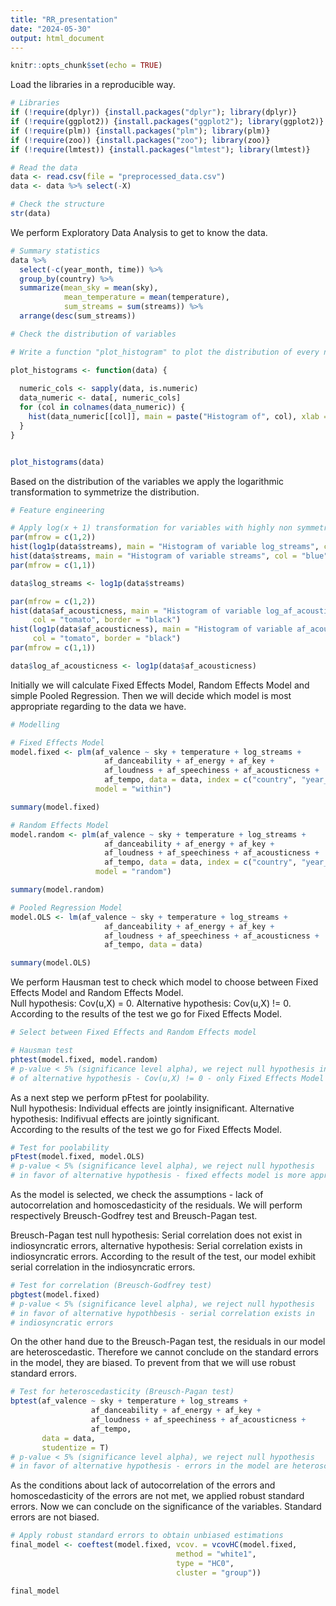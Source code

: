 ```yaml
---
title: "RR_presentation"
date: "2024-05-30"
output: html_document
---
```


```r
knitr::opts_chunk$set(echo = TRUE)
```

Load the libraries in a reproducible way.
```r
# Libraries
if (!require(dplyr)) {install.packages("dplyr"); library(dplyr)}
if (!require(ggplot2)) {install.packages("ggplot2"); library(ggplot2)}
if (!require(plm)) {install.packages("plm"); library(plm)}
if (!require(zoo)) {install.packages("zoo"); library(zoo)}
if (!require(lmtest)) {install.packages("lmtest"); library(lmtest)}
```
```r
# Read the data
data <- read.csv(file = "preprocessed_data.csv")
data <- data %>% select(-X)

# Check the structure
str(data)
```

We perform Exploratory Data Analysis to get to know the data.
```r
# Summary statistics
data %>%
  select(-c(year_month, time)) %>%
  group_by(country) %>%
  summarize(mean_sky = mean(sky), 
            mean_temperature = mean(temperature),
            sum_streams = sum(streams)) %>%
  arrange(desc(sum_streams))
```


```r
# Check the distribution of variables

# Write a function "plot_histogram" to plot the distribution of every numeric variable

plot_histograms <- function(data) {
  
  numeric_cols <- sapply(data, is.numeric)
  data_numeric <- data[, numeric_cols]
  for (col in colnames(data_numeric)) {
    hist(data_numeric[[col]], main = paste("Histogram of", col), xlab = col, ylab = "Frequency", col = "blue", border = "black")
  }
}


plot_histograms(data)
```

Based on the distribution of the variables we apply the logarithmic transformation
to symmetrize the distribution.
```r
# Feature engineering

# Apply log(x + 1) transformation for variables with highly non symmetric distribution
par(mfrow = c(1,2))
hist(log1p(data$streams), main = "Histogram of variable log_streams", col = "blue", border = "black")
hist(data$streams, main = "Histogram of variable streams", col = "blue", border = "black")
par(mfrow = c(1,1))

data$log_streams <- log1p(data$streams)

par(mfrow = c(1,2))
hist(data$af_acousticness, main = "Histogram of variable log_af_acousticness",
     col = "tomato", border = "black")
hist(log1p(data$af_acousticness), main = "Histogram of variable af_acousticness",
     col = "tomato", border = "black")
par(mfrow = c(1,1))

data$log_af_acousticness <- log1p(data$af_acousticness)
```
Initially we will calculate Fixed Effects Model, Random Effects Model and
simple Pooled Regression. Then we will decide which model is most appropriate
regarding to the data we have.
```r
# Modelling

# Fixed Effects Model
model.fixed <- plm(af_valence ~ sky + temperature + log_streams + 
                     af_danceability + af_energy + af_key + 
                     af_loudness + af_speechiness + af_acousticness + 
                     af_tempo, data = data, index = c("country", "year_month"),
                   model = "within")

summary(model.fixed)
```

```r
# Random Effects Model
model.random <- plm(af_valence ~ sky + temperature + log_streams + 
                     af_danceability + af_energy + af_key + 
                     af_loudness + af_speechiness + af_acousticness + 
                     af_tempo, data = data, index = c("country", "year_month"),
                   model = "random")

summary(model.random)
```

```r
# Pooled Regression Model
model.OLS <- lm(af_valence ~ sky + temperature + log_streams + 
                     af_danceability + af_energy + af_key + 
                     af_loudness + af_speechiness + af_acousticness + 
                     af_tempo, data = data)

summary(model.OLS)
```

We perform Hausman test to check which model to choose between Fixed Effects Model
and Random Effects Model.  
Null hypothesis: Cov(u,X) = 0. 
Alternative hypothesis: Cov(u,X) != 0. 
According to the results of the test we go for Fixed Effects Model.

```r
# Select between Fixed Effects and Random Effects model

# Hausman test
phtest(model.fixed, model.random)
# p-value < 5% (significance level alpha), we reject null hypothesis in favor
# of alternative hypothesis - Cov(u,X) != 0 - only Fixed Effects Model is appropriate
```
As a next step we perform pFtest for poolability.  
Null hypothesis: Individual effects are jointly insignificant. 
Alternative hypothesis: Indifivual effects are jointly significant.  
According to the results of the test we go for Fixed Effects Model.

```r
# Test for poolability
pFtest(model.fixed, model.OLS)
# p-value < 5% (significance level alpha), we reject null hypothesis
# in favor of alternative hypothesis - fixed effects model is more appropriate
```

As the model is selected, we check the assumptions - lack of autocorrelation and
homoscedasticity of the residuals. We will perform respectively Breusch-Godfrey
test and Breusch-Pagan test.
  
Breusch-Pagan test null hypothesis: Serial correlation does not exist in indiosyncratic
errors, alternative hypothesis: Serial correlation exists in indiosyncratic errors.
According to the result of the test, our model exhibit serial correlation in the
indiosyncratic errors.
```r
# Test for correlation (Breusch-Godfrey test)
pbgtest(model.fixed)
# p-value < 5% (significance level alpha), we reject null hypothesis
# in favor of alternative hypothbesis - serial correlation exists in 
# indiosyncratic errors
```
On the other hand due to the Breusch-Pagan test, the residuals in our model
are heteroscedastic. Therefore we cannot conclude on the standard errors in the model,
they are biased. To prevent from that we will use robust standard errors.

```r
# Test for heteroscedasticity (Breusch-Pagan test)
bptest(af_valence ~ sky + temperature + log_streams + 
                  af_danceability + af_energy + af_key + 
                  af_loudness + af_speechiness + af_acousticness + 
                  af_tempo, 
       data = data,
       studentize = T)
# p-value < 5% (significance level alpha), we reject null hypothesis
# in favor of alternative hypothesis - errors in the model are heteroscedastic

```
As the conditions about lack of autocorrelation of the errors and homoscedasticity of the errors
are not met, we applied robust standard errors. Now we can conclude on the significance of the
variables. Standard errors are not biased.

```r
# Apply robust standard errors to obtain unbiased estimations
final_model <- coeftest(model.fixed, vcov. = vcovHC(model.fixed, 
                                     method = "white1",
                                     type = "HC0",
                                     cluster = "group"))

final_model

```
